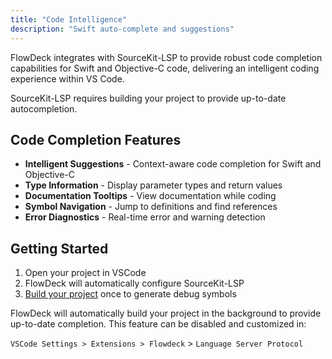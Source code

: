 ```yaml
---
title: "Code Intelligence"
description: "Swift auto-complete and suggestions"
---
```


FlowDeck integrates with SourceKit-LSP to provide robust code completion capabilities for Swift and Objective-C code, delivering an intelligent coding experience within VS Code.

<Warning>
  SourceKit-LSP requires building your project to provide up-to-date autocompletion.   
</Warning>

## Code Completion Features

- **Intelligent Suggestions** - Context-aware code completion for Swift and Objective-C
- **Type Information** - Display parameter types and return values
- **Documentation Tooltips** - View documentation while coding
- **Symbol Navigation** - Jump to definitions and find references
- **Error Diagnostics** - Real-time error and warning detection

## Getting Started

1. Open your project in VSCode
2. FlowDeck will automatically configure SourceKit-LSP
3. [Build your project](/the-basics/building) once to generate debug symbols

<Info>
  FlowDeck will automatically build your project in the background to provide up-to-date completion.  This feature can be disabled and customized in:
  
  `VSCode Settings > Extensions > Flowdeck` > `Language Server Protocol` 
</Info>
